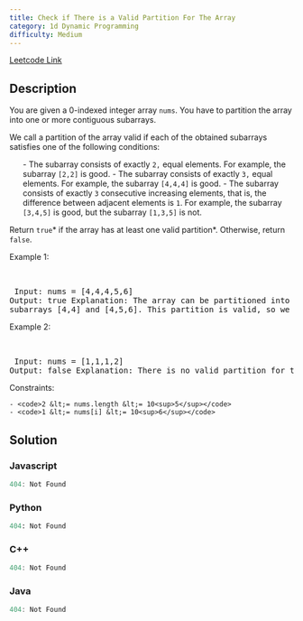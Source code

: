 ```yaml
---
title: Check if There is a Valid Partition For The Array
category: 1d Dynamic Programming
difficulty: Medium
---
```


<Callout>

[Leetcode Link](https://leetcode.com/problems/check-if-there-is-a-valid-partition-for-the-array)

</Callout>

## Description
You are given a 0-indexed integer array <code>nums</code>. You have to partition the array into one or more contiguous subarrays.

We call a partition of the array valid if each of the obtained subarrays satisfies one of the following conditions:

<ol>
	- The subarray consists of exactly <code>2,</code> equal elements. For example, the subarray <code>[2,2]</code> is good.
	- The subarray consists of exactly <code>3,</code> equal elements. For example, the subarray <code>[4,4,4]</code> is good.
	- The subarray consists of exactly <code>3</code> consecutive increasing elements, that is, the difference between adjacent elements is <code>1</code>. For example, the subarray <code>[3,4,5]</code> is good, but the subarray <code>[1,3,5]</code> is not.
</ol>

Return <code>true</code>* if the array has at least one valid partition*. Otherwise, return <code>false</code>.

 
Example 1:

<br /><pre className="overflow-x-auto">
Input: nums = [4,4,4,5,6]
Output: true
Explanation: The array can be partitioned into the subarrays [4,4] and [4,5,6].
This partition is valid, so we return true.
</pre>

Example 2:

<br /><pre className="overflow-x-auto">
Input: nums = [1,1,1,2]
Output: false
Explanation: There is no valid partition for this array.
</pre>

 
Constraints:


	- <code>2 &lt;= nums.length &lt;= 10<sup>5</sup></code>
	- <code>1 &lt;= nums[i] &lt;= 10<sup>6</sup></code>



## Solution

### Javascript
```javascript
404: Not Found
```
### Python
```python
404: Not Found
```
### C++
```cpp
404: Not Found
```
### Java
```java
404: Not Found
```



